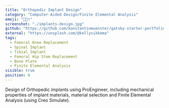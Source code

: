 ```yaml
---
title: "Orthopedic Implant Design"
category: "Computer-Aided Design/Finite Elemental Analysis"
emoji: "👨🏽‍⚕️"
screenshot: "./implants-design.jpg"
github: "https://github.com/konstantinmuenster/gatsby-starter-portfolio-minimal"
external: "https://unsplash.com/@kellysikkema"
tags:
  - Femoral Knee Replacement
  - Spinal Implant
  - Tibial Implant
  - Femoral Hip Stem Replacement
  - Bone Plate
  - Finite Elemental Analysis
visible: true
position: 6
---
```


Design of Orthopedic implants using ProEngineer, including mechanical properties of implant materials, material selection and Finite Elemental Analysis (using Creo Simulate).
